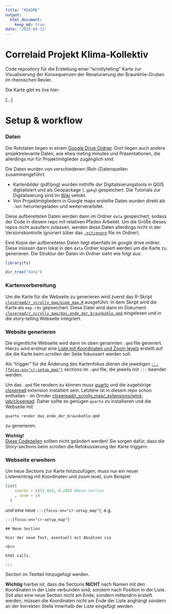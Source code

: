 ```yaml
---
title: "README"
output: 
  html_document: 
    keep_md: true
date: "2025-04-11"
---
```


# Correlaid Projekt Klima-Kollektiv

Code repository für die Erstellung einer "scrollytelling" Karte zur Visualisierung der Konsequenzen der Renaturierung der Braunkhle-Gruben im rheinischen Revier. 

Die Karte gibt es live hier:

[...]

# Setup & workflow

### Daten

Die Rohdaten liegen in einem [Google Drive Ordner](https://drive.google.com/drive/u/0/folders/1NIZPTE6bbTeMzjccTsxFNPS_JI491H-i).
Dort liegen auch andere projektrelevante Daten, wie etwa meting minutes und Präsentationen, die allerdings nur für Projektmitglieder zugänglich sind.

Die Daten wurden von verschiedenen (Roh-)Datenquellen zusammengeführt:

* Kartenbilder (pdf/png) wurden mithilfe der Digitalisierungstools in QGIS digitalisiert und als Geopackage (`.gpkg`) gespeichert. Die Tutorials zur Digitalisierung sind im [Wiki](https://github.com/CorrelAid/klima-kollektiv/wiki/Tutorials) velinkt.
* Von Projektmitgliedern in Google maps erstellte Daten wurden direkt als `.kml` heruntergeladen und weiterverarbitet.

Diese aufbereiteten Daten werden dann im Ordner `data` gespeichert, sodass der Code in diesem repo mit relativen Pfaden Arbeitet. Um die Größe dieses repos nicht ausufern zulassen, werden diese Daten allerdings nicht in der Versionskontrolle ignoriert (über das [`.gitignore`](https://github.com/CorrelAid/klima-kollektiv/blob/main/data/.gitignore) file im Ordner).

Eine Kopie der aufbereiteten Daten liegt ebenfalls im google drive ordner. Diese müssen dann lokal in den `data` Ordner kopiert werden um die Karte zu generieren. Die Struktur der Daten im Ordner sieht wie folgt aus:

```r
library(fs)

dir_tree("data")
```

### Kartenvorbereitung

Um die Karte für die Webseite zu generieren wird zuerst das R-Skript [`closeread/r_scrolly_map/pipe_map.R`](https://github.com/CorrelAid/klima-kollektiv/blob/main/closeread/r_scrolly_map/pipe_map.R) ausgeführt. In dem Skript wird die Karte als `map.rds` gepseichert. Diese Datei wird dann im Dokument [`closeread/r_scrolly_map/das_ende_der_braunkohle.qmd`](https://github.com/CorrelAid/klima-kollektiv/blob/main/closeread/r_scrolly_map/das_ende_der_braunkohle.qmd) eingelesen und in die story-telling Webseite integriert. 

### Website generieren

Die eigentliche Webseite wird dann im oben genannten `.qmd` file generiert. Hierzu wird erstmal eine [Liste mit Koordinaten und Zoom levels](https://github.com/CorrelAid/klima-kollektiv/blob/main/closeread/r_scrolly_map/das_ende_der_braunkohle.qmd#L25-L94) erstellt auf die die Karte beim scrollen der Seite fokussiert werden soll. 

Als "trigger" für die Änderung des Kartenfokus dienen die jeweiligen [`:::{focus-on="cr-setup_map"}`](https://github.com/CorrelAid/klima-kollektiv/blob/main/closeread/r_scrolly_map/das_ende_der_braunkohle.qmd#L134-L157) sections im `.qmd` file, die jeweils mit `:::` beendet werden.

Um das `.qmd` file rendern zu können muss [quarto](https://quarto.org/) und die zugehörige [closeread](https://closeread.dev/) extension installiert sein. Letztere ist in diesem repo schon enthalten - im Ornder [closeread/r_scrolly_map/_extensions/qmd-lab/closeread](https://github.com/CorrelAid/klima-kollektiv/tree/main/closeread/r_scrolly_map/_extensions/qmd-lab/closeread). Daher sollte es genügen `quarto` zu installieren und die Webseite mit 

`quarto render das_ende_der_braunkohle.qmd` 

zu generieren.

__Wichtig!__ <br>
[Diese Codezeilen](https://github.com/CorrelAid/klima-kollektiv/blob/main/closeread/r_scrolly_map/das_ende_der_braunkohle.qmd#L99-L127) sollten nicht geändert werden! Sie sorgen dafür, dass die Story-sections beim scrollen die Refokussierung der Karte triggern.

### Webseite erweitern

Um neue Sections zur Karte hinzuzufügen, muss nur ein neuer Listeneintrag mit Koordinaten und zoom level, zum Beispiel

```r
list(
    coords = c(53.919, 8.288) #Neue Section
    , zoom = 14
  )
```

und eine neue `:::{focus-on="cr-setup_map"}`, e.g. 

```
:::{focus-on="cr-setup_map"}

## Neue Section

Hier der neue Text, eventuell mit Absätzen via 

<br>

html calls.

:::
```

Section im Textteil hinzugefügt werden.

__Wichtig__ hierbei ist, dass die Sections __NICHT__ nach Namen mit den Koordinaten in der Liste verbunden sind, sondern nach Position in der Liste. Soll also eine neue Section nicht am Ende, sondern mittendrin erstellt werden, müssen die Koordinaten nicht am Ende der Liste anghängt sondern an der korrekten Stelle innerhalb der Liste eingefügt werden.

